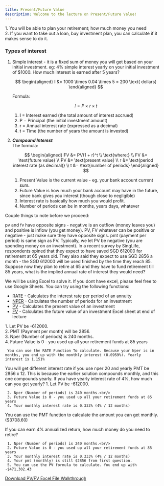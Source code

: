 ```yaml
---
title: Present/Future Value
description: Welcome to the lecture on Present/Future Value!
---
```



<Callout title="Why Learn this?" type="info">
  1. You will be able to plan your retirement; how much money you need <br />
  2. If you want to take out a loan, buy investment plan, you can calculate if it
  makes sense to do it.
</Callout>

### Types of interest

1. Simple interest - it is a fixed sum of money you will get based on your initial investment.
   eg: 4% simple interest yearly on your initial investment of $1000. How much interest is earned after 5 years?

   $$
   \begin{aligned}
   I &= 1000 \times 0.04 \times 5 = 200 \text{ dollars}
   \end{aligned}
   $$

   Formula:

   $$
   I = P \times r \times t
   $$

   1. I = Interest earned (the total amount of interest accrued)
   2. P = Principal (the initial investment amount)
   3. r = Annual interest rate (expressed as a decimal)
   4. t = Time (the number of years the amount is invested)<br/>

2. **_Compound Interest_** <br/>
   The formula:

   $$
   \begin{aligned}
   FV &= PV(1 + r)^t \\
   \text{where:} \\
   FV &= \text{future value} \\
   PV &= \text{present value} \\
   r &= \text{period interest rate (as decimal)} \\
   t &= \text{number of periods}
   \end{aligned}
   $$

   1. Present Value is the current value - eg. your bank account current sum.<br/>
   2. Future Value is how much your bank account may have in the future, since bank gives you interest (though close to negligible) <br/>
   3. Interest rate is basically how much you would profit. <br/>
   4. Number of periods can be in months, years days, whatever

Couple things to note before we proceed:

<Steps>
  <Step>
    pv and fv have opposite signs - negative is an outflow (money leaves you)
    and positive is inflow (you get money).
  </Step>
  <Step>
    PV, FV whatever can be positive or negative - just make sure they have
    opposite signs. pmt (payment per period) is same sign as FV.
  </Step>
  <Step>
    Typically, we let PV be negative (you are spending money on an investment).
  </Step>
</Steps>

<Callout title="Question Time!" type="info">
  In a recent survey by SingLife, respondents opined that they expect to have
  saved SGD 612000 for retirement at 65 years old. They also said they expect to
  use SGD 2856 a month - the SGD 612000 will be used finished by the time they
  reach 85. Suppose now they plan to retire at 65 and they have to fund
  retirement till 85 years, what is the implied annual rate of interest they
  would need?
</Callout>

We will be using Excel to solve it. If you dont have excel, please feel free to use Google Sheets. You can try using the following functions:

- [RATE](https://support.microsoft.com/en-us/office/rate-function-9f665657-4a7e-4bb7-a030-83fc59e748ce) - Calculates the interest rate per period of an annuity
- [NPER](https://support.microsoft.com/en-us/office/nper-function-240535b5-6653-4d2d-bfcf-b6a38151d815) - Calculates the number of periods for an investment
- [PV](https://support.microsoft.com/en-us/office/pv-function-23879d31-0e02-4321-be01-da16e8168cbd) - Calculates the present value of an investment
- [FV](https://support.microsoft.com/en-us/office/fv-function-2eef9f44-a084-4c61-bdd8-4fe4bb1b71b3) - Calculates the future value of an investment
  <Callout title="Note" type="info">
    Excel sheet at end of lecture
  </Callout>

<Accordions>

  <Accordion title="Answer Walkthrough">
    1. Let PV be -612000.<br/> 
    2. PMT (Payment per month) will be 2856.<br/>
     3. Nper (Number of periods) is 240 months.<br/> 
     4. Future Value is 0 - you used up all your retirement funds at 85 years

     You can use the RATE Function To calculate. Because your Nper is in months, you end up with the monthly interest (0.0959%). Yearly interest is 1.151%

  </Accordion>
</Accordions>

<Callout title="Note" type="warn">
  You will get different interest rate if you use nper 20 and yearly PMT be 2856
  x 12. This is because the earlier solution compounds monthly, and this one
  compounds yearly.
</Callout>

<Callout title="Question Time!" type="info">
  If you have yearly interest rate of 4%, how much can you get yearly?
</Callout>

<Accordions>

  <Accordion title="Answer Walkthrough">
    1. Let PV be -612000.<br/>

     2. Nper (Number of periods) is 240 months.<br/>
     3. Future Value is 0 - you used up all your retirement funds at 85 years
     4. Your monthly interest rate is 0.333% (4% / 12 months)

You can use the PMT function to calculate the amount you can get monthly. ($3708.60)

  </Accordion>
</Accordions>

<Callout title="Question Time!" type="info">
  If you can earn 4% annualized return, how much money do you need to retire?
</Callout>

<Accordions>

  <Accordion title="Answer Walkthrough">

     1. Nper (Number of periods) is 240 months.<br/>
     2. Future Value is 0 - you used up all your retirement funds at 85 years
     3. Your monthly interest rate is 0.333% (4% / 12 months)
     4. Your pmt (monthly) is still $2856 from first question.
     5. You can use the PV formula to calculate. You end up with -$471,302.43

  </Accordion>
</Accordions>

<a href="/finance/Future Value of Money.xlsx" download>
  Download PV/FV Excel File Walkthrough
</a>
